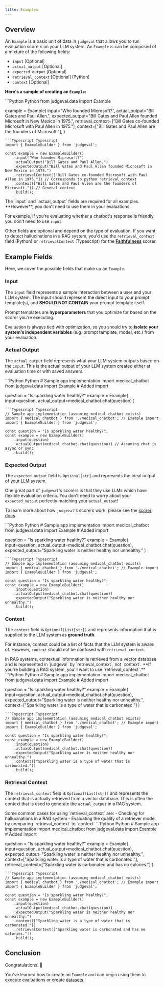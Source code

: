 ```yaml
---
title: Examples
---
```


## Overview
An `Example` is a basic unit of data in `judgeval` that allows you to run evaluation scorers on your LLM system. 
An `Example` is can be composed of a mixture of the following fields:
- `input` [Optional]
- `actual_output` [Optional]
- `expected_output` [Optional]
- `retrieval_context` [Optional] (Python)
- `context` [Optional]

**Here's a sample of creating an `Example`:**

<CodeGroup>
```Python Python
from judgeval.data import Example

example = Example(
    input="Who founded Microsoft?",
    actual_output="Bill Gates and Paul Allen.",
    expected_output="Bill Gates and Paul Allen founded Microsoft in New Mexico in 1975.",
    retrieval_context=["Bill Gates co-founded Microsoft with Paul Allen in 1975."],
    context=["Bill Gates and Paul Allen are the founders of Microsoft."],
)
```
```Typescript Typescript
import { ExampleBuilder } from 'judgeval';

const example = new ExampleBuilder()
    .input("Who founded Microsoft?")
    .actualOutput("Bill Gates and Paul Allen.")
    .expectedOutput("Bill Gates and Paul Allen founded Microsoft in New Mexico in 1975.")
    .retrievalContext(["Bill Gates co-founded Microsoft with Paul Allen in 1975."]) // Corresponds to python retrieval_context
    .context(["Bill Gates and Paul Allen are the founders of Microsoft."]) // General context
    .build();
```
</CodeGroup>

<Note>
The `input` and `actual_output` fields are required for all examples. **However**, you don't need to use them in your evaluations. 

For example, if you're evaluating whether a chatbot's response is friendly, you don't need to use `input`. 

Other fields are optional and depend on the type of evaluation. If you want to detect hallucinations in a RAG system, you'd use the `retrieval_context` field (Python) or `retrievalContext` (Typescript) for the [**Faithfulness**](/evaluation/scorers/faithfulness) scorer.
</Note>

## Example Fields 

Here, we cover the possible fields that make up an `Example`.

### Input 
The `input` field represents a sample interaction between a user and your LLM system. The input should represent the direct input to your prompt template(s), and **SHOULD NOT CONTAIN** your prompt template itself.

<Tip> 

Prompt templates are **hyperparameters** that you optimize for based on the scorer you're executing. 

Evaluation is always tied with optimization, so you should try to **isolate your system's independent variables** (e.g. prompt template, model, etc.) from your evaluation. 

</Tip>

### Actual Output 

The `actual_output` field represents what your LLM system outputs based on the `input`. 
This is the actual output of your LLM system created either at evaluation time or with saved answers.

<CodeGroup>
```Python Python
# Sample app implementation
import medical_chatbot
from judgeval.data import Example # Added import

question = "Is sparkling water healthy?"
example = Example(
    input=question,
    actual_output=medical_chatbot.chat(question)
)
```
```Typescript Typescript
// Sample app implementation (assuming medical_chatbot exists)
import { medical_chatbot } from './medical_chatbot'; // Example import
import { ExampleBuilder } from 'judgeval';

const question = "Is sparkling water healthy?";
const example = new ExampleBuilder()
    .input(question)
    .actualOutput(medical_chatbot.chat(question)) // Assuming chat is async or sync
    .build();
```
</CodeGroup>

### Expected Output

The `expected_output` field is `Optional[str]` and represents the ideal output of your LLM system. 

One great part of `judgeval`'s scorers is that they use LLMs which have flexible evaluation criteria. You don't need to worry about your `expected_output` perfectly matching your `actual_output`!

To learn more about how `judgeval`'s scorers work, please see the [scorer docs](evaluation/scorers/introduction).

<CodeGroup>
```Python Python
# Sample app implementation
import medical_chatbot
from judgeval.data import Example # Added import

question = "Is sparkling water healthy?"
example = Example(
    input=question,
    actual_output=medical_chatbot.chat(question),
    expected_output="Sparkling water is neither healthy nor unhealthy."
)
```
```Typescript Typescript
// Sample app implementation (assuming medical_chatbot exists)
import { medical_chatbot } from './medical_chatbot'; // Example import
import { ExampleBuilder } from 'judgeval';

const question = "Is sparkling water healthy?";
const example = new ExampleBuilder()
    .input(question)
    .actualOutput(medical_chatbot.chat(question))
    .expectedOutput("Sparkling water is neither healthy nor unhealthy.")
    .build();
```
</CodeGroup>

### Context 

The `context` field is `Optional[List[str]]` and represents information that is supplied to the LLM system as **ground truth**. 

For instance, context could be a list of facts that the LLM system is aware of. However, `context` should not be confused with `retrieval_context`.

<Tip>
In RAG systems, contextual information is retrieved from a vector database and is represented in `judgeval` by `retrieval_context`, 
not `context`. **If you're building a RAG system, you'll want to use `retrieval_context`.**
</Tip>

<CodeGroup>
```Python Python
# Sample app implementation
import medical_chatbot
from judgeval.data import Example # Added import

question = "Is sparkling water healthy?"
example = Example(
    input=question,
    actual_output=medical_chatbot.chat(question),
    expected_output="Sparkling water is neither healthy nor unhealthy.",
    context=["Sparkling water is a type of water that is carbonated."]
)
```
```Typescript Typescript
// Sample app implementation (assuming medical_chatbot exists)
import { medical_chatbot } from './medical_chatbot'; // Example import
import { ExampleBuilder } from 'judgeval';

const question = "Is sparkling water healthy?";
const example = new ExampleBuilder()
    .input(question)
    .actualOutput(medical_chatbot.chat(question))
    .expectedOutput("Sparkling water is neither healthy nor unhealthy.")
    .context(["Sparkling water is a type of water that is carbonated."])
    .build();
```
</CodeGroup>

### Retrieval Context 

The `retrieval_context` field is `Optional[List[str]]` and represents the context that is actually retrieved from a vector database. 
This is often the context that is used to generate the `actual_output` in a RAG system.

<Tip>
Some common cases for using `retrieval_context` are:
- Checking for hallucinations in a RAG system
- Evaluating the quality of a retriever model by comparing `retrieval_context` to `context`
</Tip>

<CodeGroup>
```Python Python
# Sample app implementation
import medical_chatbot
from judgeval.data import Example # Added import

question = "Is sparkling water healthy?"
example = Example(
    input=question,
    actual_output=medical_chatbot.chat(question),
    expected_output="Sparkling water is neither healthy nor unhealthy.",
    context=["Sparkling water is a type of water that is carbonated."],
    retrieval_context=["Sparkling water is carbonated and has no calories."]
)
```
```Typescript Typescript
// Sample app implementation (assuming medical_chatbot exists)
import { medical_chatbot } from './medical_chatbot'; // Example import
import { ExampleBuilder } from 'judgeval';

const question = "Is sparkling water healthy?";
const example = new ExampleBuilder()
    .input(question)
    .actualOutput(medical_chatbot.chat(question))
    .expectedOutput("Sparkling water is neither healthy nor unhealthy.")
    .context(["Sparkling water is a type of water that is carbonated."])
    .retrievalContext(["Sparkling water is carbonated and has no calories."])
    .build();
```
</CodeGroup>

## Conclusion 

Congratulations! 🎉

You've learned how to create an `Example` and can begin using them to execute evaluations or create [datasets](/evaluation/data_datasets).
